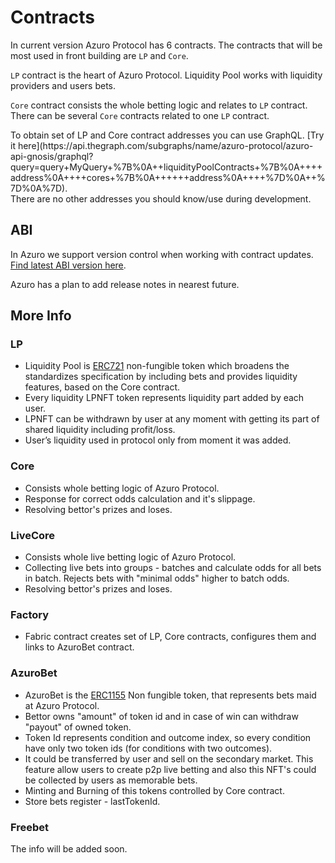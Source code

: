 
# Contracts

In current version Azuro Protocol has 6 contracts. The contracts that will be most used in front building are `LP`
and `Core`.

`LP` contract is the heart of Azuro Protocol. Liquidity Pool works with liquidity providers and users bets.

`Core` contract
consists the whole betting logic and relates to `LP` contract. There can be several `Core` contracts related to one `LP` contract.

<Callout type="info" emoji="ℹ️️">
  To obtain set of LP and Core contract addresses you can use GraphQL. [Try it here](https://api.thegraph.com/subgraphs/name/azuro-protocol/azuro-api-gnosis/graphql?query=query+MyQuery+%7B%0A++liquidityPoolContracts+%7B%0A++++address%0A++++cores+%7B%0A++++++address%0A++++%7D%0A++%7D%0A%7D).
  <br />There are no other addresses you should know/use during development.
</Callout>


## ABI

In Azuro we support version control when working with contract updates.
[Find latest ABI version here](https://github.com/Azuro-protocol/public-config/tree/main/abis/eth/protocol).

<Callout type="info" emoji="❤️">
  Azuro has a plan to add release notes in nearest future.
</Callout>


## More Info

### LP

- Liquidity Pool is [ERC721](https://eips.ethereum.org/EIPS/eip-721) non-fungible token which broadens the standardizes specification by including bets
and provides liquidity features, based on the Core contract.
- Every liquidity LPNFT token represents liquidity part added by each user.
- LPNFT can be withdrawn by user at any moment with getting its part of shared liquidity including profit/loss.
- User’s liquidity used in protocol only from moment it was added.

### Core

- Consists whole betting logic of Azuro Protocol.
- Response for correct odds calculation and it's slippage.
- Resolving bettor's prizes and loses.

### LiveCore

- Consists whole live betting logic of Azuro Protocol.
- Collecting live bets into groups - batches and calculate odds for all bets in batch. Rejects bets with
"minimal odds" higher to batch odds.
- Resolving bettor's prizes and loses.

### Factory

- Fabric contract creates set of LP, Core contracts, configures them and links to AzuroBet contract.

### AzuroBet

- AzuroBet is the [ERC1155](https://eips.ethereum.org/EIPS/eip-1155) Non fungible token,
that represents bets maid at Azuro Protocol.
- Bettor owns "amount" of token id and in case of win can withdraw "payout" of owned token.
- Token Id represents condition and outcome index, so every condition have only two token ids (for conditions
with two outcomes).
- It could be transferred by user and sell on the secondary market. This feature allow users to create p2p
live betting and also this NFT's could be collected by users as memorable bets.
- Minting and Burning of this tokens controlled by Core contract.
- Store bets register - lastTokenId.

### Freebet

<Callout type="warning" emoji="⚠️">
  The info will be added soon.
</Callout>
